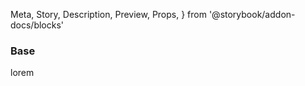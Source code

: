   Meta,
  Story,
  Description,
  Preview,
  Props,
} from '@storybook/addon-docs/blocks'


<Meta title="Page Structure/Login" />

### Base

<Preview>
  <Story name="Base">
    <span>lorem</span>
  </Story>
</Preview>
